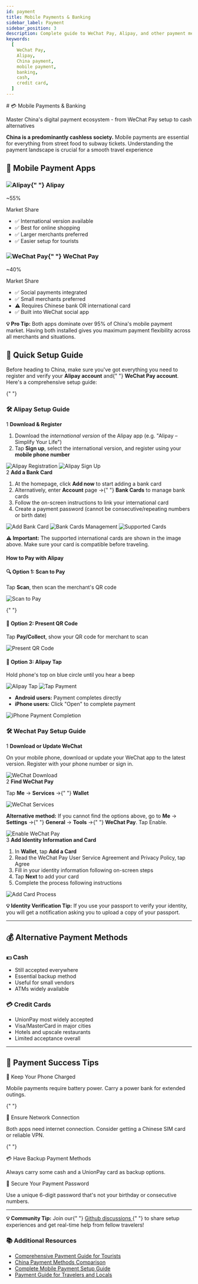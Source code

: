 ```yaml
---
id: payment
title: Mobile Payments & Banking
sidebar_label: Payment
sidebar_position: 3
description: Complete guide to WeChat Pay, Alipay, and other payment methods in China
keywords:
  [
    WeChat Pay,
    Alipay,
    China payment,
    mobile payment,
    banking,
    cash,
    credit card,
  ]
---
```



<div className="hero-forest">
  <div className="hero-content">
    # 💳 Mobile Payments & Banking
    <p className="hero-subtitle">
      Master China's digital payment ecosystem - from WeChat Pay setup to cash
      alternatives
    </p>
  </div>
</div>

<div className="highlight-box">
  <p>
    <strong>China is a predominantly cashless society.</strong> Mobile payments
    are essential for everything from street food to subway tickets.
    Understanding the payment landscape is crucial for a smooth travel
    experience
  </p>
</div>

## 📱 Mobile Payment Apps

<div className="info-grid">
  <div className="info-card">
    <h3>
      <img
        src="/img/alipay/alipay-icon.png"
        alt="Alipay"
        className="title-icon"
      />{" "}
      Alipay
    </h3>
    <div className="fee-amount">~55%</div>
    <p className="stat-label">Market Share</p>
    <ul>
      <li>✅ International version available</li>
      <li>✅ Best for online shopping</li>
      <li>✅ Larger merchants preferred</li>
      <li>✅ Easier setup for tourists</li>
    </ul>
  </div>

  <div className="info-card">
    <h3>
      <img
        src="/img/wechat/wechat-icon.png"
        alt="WeChat Pay"
        className="title-icon"
      />{" "}
      WeChat Pay
    </h3>
    <div className="fee-amount">~40%</div>
    <p className="stat-label">Market Share</p>
    <ul>
      <li>✅ Social payments integrated</li>
      <li>✅ Small merchants preferred</li>
      <li>⚠️ Requires Chinese bank OR international card</li>
      <li>✅ Built into WeChat social app</li>
    </ul>
  </div>
</div>

<div className="tip-box">
  <p>
    <strong>💡 Pro Tip:</strong> Both apps dominate over 95% of China's mobile
    payment market. Having both installed gives you maximum payment flexibility
    across all merchants and situations.
  </p>
</div>

## 🚀 Quick Setup Guide

<div className="steps-container">
  <p>
    Before heading to China, make sure you've got everything you need to
    register and verify your <strong>Alipay account</strong> and{" "}
    <strong>WeChat Pay account</strong>. Here's a comprehensive setup guide:
  </p>{" "}
</div>

### 🛠️ Alipay Setup Guide

<div className="step-item">
  <span className="step-number">1</span>
    <strong>Download & Register</strong>
    <ol>
      <li>
        Download the <em>international version</em> of the Alipay app (e.g.
        "Alipay – Simplify Your Life")
      </li>
      <li>
        Tap <strong>Sign up</strong>, select the international version, and
        register using your <strong>mobile phone number</strong>
      </li>
    </ol>
    <div className="image-container">
      <img
        src="/img/alipay/alipay-01.png"
        alt="Alipay Registration"
        width={400}
      />
      <img src="/img/alipay/alipay-02.png" alt="Alipay Sign Up" width={400} />
    </div>

</div>

<div className="step-item">
  <span className="step-number">2</span>
  <strong>Add a Bank Card</strong>
  <ol>
    <li>
      At the homepage, click <strong>Add now</strong> to start adding a bank
      card
    </li>
    <li>
      Alternatively, enter <strong>Account</strong> page →{" "}
      <strong>Bank Cards</strong> to manage bank cards
    </li>
    <li>Follow the on-screen instructions to link your international card</li>
    <li>
      Create a payment password (cannot be consecutive/repeating numbers or
      birth date)
    </li>
  </ol>
  <div className="image-container">
    <img src="/img/alipay/alipay-03.png" alt="Add Bank Card" width={400} />
    <img
      src="/img/alipay/alipay-04.png"
      alt="Bank Cards Management"
      width={400}
    />
    <img src="/img/alipay/alipay-05.png" alt="Supported Cards" />
  </div>
</div>

<div className="warning-box">
  <p>
    <strong>⚠️ Important:</strong> The supported international cards are shown
    in the image above. Make sure your card is compatible before traveling.
  </p>
</div>

#### How to Pay with Alipay

<div className="fee-grid">
  <div className="fee-card">
    <h4>🔍 Option 1: Scan to Pay</h4>
    <p>
      Tap <strong>Scan</strong>, then scan the merchant's QR code
    </p>
    <div className="image-container">
      <img src="/img/alipay/alipay-06.png" alt="Scan to Pay" width={300} />
    </div>
  </div>

{" "}

<div className="fee-card">
  <h4>📱 Option 2: Present QR Code</h4>
  <p>
    Tap <strong>Pay/Collect</strong>, show your QR code for merchant to scan
  </p>
  <div className="image-container">
    <img src="/img/alipay/alipay-07.png" alt="Present QR Code" width={300} />
  </div>
</div>

  <div className="fee-card">
    <h4>📡 Option 3: Alipay Tap</h4>
    <p>Hold phone's top on blue circle until you hear a beep</p>
    <div className="image-container">
      <img src="/img/alipay/alipay-08.png" alt="Alipay Tap" width={250} />
      <img src="/img/alipay/alipay-09.jpg" alt="Tap Payment" width={250} />
    </div>
  </div>
</div>

<div className="highlight-box">
  <ul>
    <li>
      <strong>Android users:</strong> Payment completes directly
    </li>
    <li>
      <strong>iPhone users:</strong> Click "Open" to complete payment
    </li>
  </ul>
  <div className="image-container">
    <img
      src="/img/alipay/alipay-10.png"
      alt="iPhone Payment Completion"
      width={500}
    />
  </div>
</div>

<YouTubeEmbed videoId="GyGbYCJ0yUQ" />

### 🛠️ Wechat Pay Setup Guide

<div className="step-item">
  <span className="step-number">1</span>
  <strong>Download or Update WeChat</strong>
  <p>
    On your mobile phone, download or update your WeChat app to the latest
    version. Register with your phone number or sign in.
  </p>
  <div className="image-container">
    <img src="/img/wechat/wechat-01.png" alt="WeChat Download" width={500} />
  </div>
</div>

<div className="step-item">
  <span className="step-number">2</span>
  <strong>Find WeChat Pay</strong>
  <p>
    Tap <strong>Me</strong> → <strong>Services</strong> →{" "}
    <strong>Wallet</strong>
  </p>
  <div className="image-container">
    <img src="/img/wechat/wechat-02.png" alt="WeChat Services" width={700} />
  </div>
  <div className="warning-box">
    <p>
      <strong>Alternative method:</strong> If you cannot find the options above,
      go to <strong>Me</strong> → <strong>Settings</strong> →{" "}
      <strong>General</strong> → <strong>Tools</strong> →{" "}
      <strong>WeChat Pay</strong>. Tap Enable.
    </p>
    <div className="image-container">
      <img
        src="/img/wechat/wechat-03.jpg"
        alt="Enable WeChat Pay"
        width={700}
      />
    </div>
  </div>
</div>

<div className="step-item">
  <span className="step-number">3</span>
  <strong>Add Identity Information and Card</strong>
  <ol>
    <li>
      In <strong>Wallet</strong>, tap <strong>Add a Card</strong>
    </li>
    <li>
      Read the WeChat Pay User Service Agreement and Privacy Policy, tap Agree
    </li>
    <li>Fill in your identity information following on-screen steps</li>
    <li>
      Tap <strong>Next</strong> to add your card
    </li>
    <li>Complete the process following instructions</li>
  </ol>
  <div className="image-container">
    <img src="/img/wechat/wechat-04.png" alt="Add Card Process" width={700} />
  </div>
</div>

<div className="tip-box">
  <p>
    <strong>💡 Identity Verification Tip:</strong> If you use your passport to
    verify your identity, you will get a notification asking you to upload a
    copy of your passport.
  </p>
</div>

---

## 💰 Alternative Payment Methods

<div className="info-grid">
  <div className="info-card">
    <h3>💵 Cash</h3>
    <ul>
      <li>Still accepted everywhere</li>
      <li>Essential backup method</li>
      <li>Useful for small vendors</li>
      <li>ATMs widely available</li>
    </ul>
  </div>

  <div className="info-card">
    <h3>💳 Credit Cards</h3>
    <ul>
      <li>UnionPay most widely accepted</li>
      <li>Visa/MasterCard in major cities</li>
      <li>Hotels and upscale restaurants</li>
      <li>Limited acceptance overall</li>
    </ul>
  </div>
</div>

---

## 🎯 Payment Success Tips

<div className="faq-section">
  <div className="faq-item">
    <div className="faq-question">🔋 Keep Your Phone Charged</div>
    <p>
      Mobile payments require battery power. Carry a power bank for extended
      outings.
    </p>
  </div>

{" "}

<div className="faq-item">
  <div className="faq-question">📶 Ensure Network Connection</div>
  <p>
    Both apps need internet connection. Consider getting a Chinese SIM card or
    reliable VPN.
  </p>
</div>

{" "}

<div className="faq-item">
  <div className="faq-question">💳 Have Backup Payment Methods</div>
  <p>Always carry some cash and a UnionPay card as backup options.</p>
</div>

  <div className="faq-item">
    <div className="faq-question">🔐 Secure Your Payment Password</div>
    <p>
      Use a unique 6-digit password that's not your birthday or consecutive
      numbers.
    </p>
  </div>
</div>

---

<div className="community-tip">
  <p>
    <strong>💡 Community Tip:</strong> Join our{" "}
    <a href="https://github.com/KatyTao/China-travel-handbook/discussions">
      Github discussions
    </a>{" "}
    to share setup experiences and get real-time help from fellow travelers!
  </p>
</div>

<div className="links-section">
  <h3>📚 Additional Resources</h3>
  <ul>
    <li>
      <a
        href="https://www.odynovotours.com/china/payment-guide.html"
        target="_blank"
        rel="noopener noreferrer"
      >
        Comprehensive Payment Guide for Tourists
      </a>
    </li>
    <li>
      <a
        href="https://applyforchina.com/ru/2025/03/19/china-payment-guide-2025-cash-alipay-or-wechat-pay/"
        target="_blank"
        rel="noopener noreferrer"
      >
        China Payment Methods Comparison
      </a>
    </li>
    <li>
      <a
        href="https://travelchina.tips/blogs/travel-tips/how-to-pay-in-china-guide"
        target="_blank"
        rel="noopener noreferrer"
      >
        Complete Mobile Payment Setup Guide
      </a>
    </li>
    <li>
      <a
        href="https://www.traveloka.com/en-en/explore/destination/how-to-pay-in-china-trp/374561"
        target="_blank"
        rel="noopener noreferrer"
      >
        Payment Guide for Travelers and Locals
      </a>
    </li>
  </ul>
</div>
